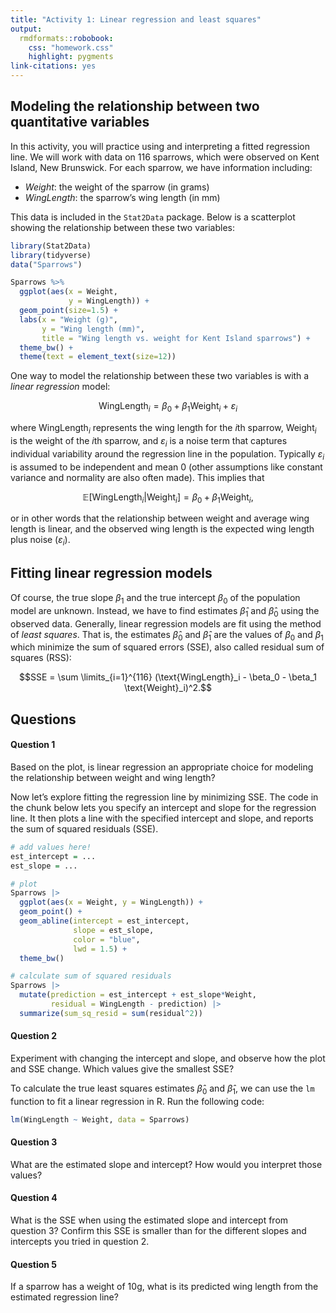 ```yaml
---
title: "Activity 1: Linear regression and least squares"
output: 
  rmdformats::robobook:
    css: "homework.css"
    highlight: pygments
link-citations: yes
---
```


## Modeling the relationship between two quantitative variables

In this activity, you will practice using and interpreting a fitted regression line. We will work with data on 116 sparrows, which were observed on Kent Island, New Brunswick. For each sparrow, we have information including:

* *Weight*: the weight of the sparrow (in grams)
* *WingLength*: the sparrow's wing length (in mm)

This data is included in the `Stat2Data` package. Below is a scatterplot showing the relationship between these two variables:

```r
library(Stat2Data)
library(tidyverse)
data("Sparrows")

Sparrows %>%
  ggplot(aes(x = Weight,
             y = WingLength)) +
  geom_point(size=1.5) +
  labs(x = "Weight (g)",
       y = "Wing length (mm)",
       title = "Wing length vs. weight for Kent Island sparrows") +
  theme_bw() +
  theme(text = element_text(size=12))
```

One way to model the relationship between these two variables is with a *linear regression* model:

$$\text{WingLength}_i = \beta_0 + \beta_1 \text{Weight}_i + \varepsilon_i$$

where $\text{WingLength}_i$ represents the wing length for the $i$th sparrow, $\text{Weight}_i$ is the weight of the $i$th sparrow, and $\varepsilon_i$ is a noise term that captures individual variability around the regression line in the population. Typically $\varepsilon_i$ is assumed to be independent and mean 0 (other assumptions like constant variance and normality are also often made). This implies that

$$\mathbb{E}[\text{WingLength}_i | \text{Weight}_i] = \beta_0 + \beta_1 \text{Weight}_i,$$

or in other words that the relationship between weight and average wing length is linear, and the observed wing length is the expected wing length plus noise ($\varepsilon_i$).

## Fitting linear regression models

Of course, the true slope $\beta_1$ and the true intercept $\beta_0$ of the population model are unknown. Instead, we have to find estimates $\widehat{\beta}_1$ and $\widehat{\beta}_0$ using the observed data. Generally, linear regression models are fit using the method of *least squares*. That is, the estimates $\widehat{\beta}_0$ and $\widehat{\beta}_1$ are the values of $\beta_0$ and $\beta_1$ which minimize the sum of squared errors (SSE), also called residual sum of squares (RSS):

$$SSE = \sum \limits_{i=1}^{116} (\text{WingLength}_i - \beta_0 - \beta_1 \text{Weight}_i)^2.$$

## Questions

:::{.question}
#### Question 1

Based on the plot, is linear regression an appropriate choice for modeling the relationship between weight and wing length?
:::

Now let's explore fitting the regression line by minimizing SSE. The code in the chunk below lets you specify an intercept and slope for the regression line. It then plots a line with the specified intercept and slope, and reports the sum of squared residuals (SSE). 

```r
# add values here!
est_intercept = ...
est_slope = ...

# plot
Sparrows |>
  ggplot(aes(x = Weight, y = WingLength)) +
  geom_point() +
  geom_abline(intercept = est_intercept,
              slope = est_slope,
              color = "blue",
              lwd = 1.5) +
  theme_bw()

# calculate sum of squared residuals
Sparrows |>
  mutate(prediction = est_intercept + est_slope*Weight,
         residual = WingLength - prediction) |>
  summarize(sum_sq_resid = sum(residual^2))
```

:::{.question}
#### Question 2

Experiment with changing the intercept and slope, and observe how the plot and SSE change. Which values give the smallest SSE?
:::

To calculate the true least squares estimates $\widehat{\beta}_0$ and $\widehat{\beta}_1$, we can use the `lm` function to fit a linear regression in R. Run the following code:

```r
lm(WingLength ~ Weight, data = Sparrows)
```

:::{.question}
#### Question 3

What are the estimated slope and intercept? How would you interpret those values?
:::


:::{.question}
#### Question 4

What is the SSE when using the estimated slope and intercept from question 3? Confirm this SSE is smaller than for the different slopes and intercepts you tried in question 2.
:::

:::{.question}
#### Question 5

If a sparrow has a weight of 10g, what is its predicted wing length from the estimated regression line?
:::

